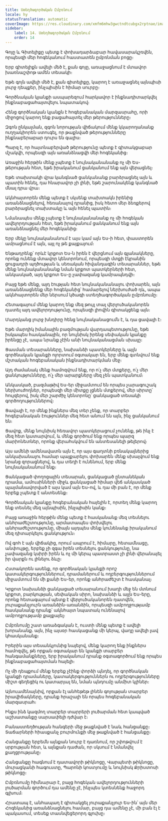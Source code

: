```yaml
---
title: Ստեղծագործական Ըմբռնում
locale: hy
statusTranslation: automatic
coverImage: https://res.cloudinary.com/xmfm6mhw3gwctndtcubgx2rptnae/image/upload/v1741354419/small_cover_la_gran_rebelion_28716e29d2.webp
sidebar:
    label: 14. Ստեղծագործական Ըմբռնում
    order: 14
---
```

Գոյը և Գիտելիքը պետք է փոխադարձաբար հավասարակշռվեն, որպեսզի մեր հոգեկանում հաստատեն ըմբռնման բոցը։

Երբ գիտելիքն ավելի մեծ է, քան գոյը, առաջացնում է մտավոր խառնաշփոթ ամեն տեսակի։

Եթե գոյն ավելի մեծ է, քան գիտելիքը, կարող է առաջացնել այնպիսի լուրջ դեպքեր, ինչպիսին է հիմար սուրբը։

Գործնական կյանքի ասպարեզում հարկավոր է ինքնադիտարկվել ինքնաբացահայտվելու նպատակով։

Հենց գործնական կյանքն է հոգեբանական մարզասրահը, որի միջոցով կարող ենք բացահայտել մեր թերությունները։

Զգոն ընկալման, զգոն նորության վիճակում մենք կկարողանանք ուղղակիորեն ստուգել, որ թաքնված թերությունները ինքնաբերաբար դուրս են գալիս։

Պարզ է, որ հայտնաբերված թերությունը պետք է գիտակցաբար մշակվի, որպեսզի այն առանձնացվի մեր հոգեկանից։

Առաջին հերթին մենք չպետք է նույնականանանք ոչ մի Ես-թերության հետ, եթե իրականում ցանկանում ենք այն վերացնել։

Եթե տախտակի վրա կանգնած ցանկանանք բարձրացնել այն և պատին հենել, դա հնարավոր չի լինի, եթե շարունակենք կանգնած մնալ դրա վրա։

Ակնհայտորեն մենք պետք է սկսենք տախտակն իրենից առանձնացնելով, հեռանալով դրանից, իսկ հետո մեր ձեռքերով բարձրացնել տախտակը և այն հենել պատին։

Նմանապես մենք չպետք է նույնականանանք ոչ մի հոգեկան ավելորդության հետ, եթե իրականում ցանկանում ենք այն առանձնացնել մեր հոգեկանից։

Երբ մեկը նույնականանում է այս կամ այն ​​Ես-ի հետ, փաստորեն ամրացնում է այն, այլ ոչ թե քայքայում։

Ենթադրենք՝ որևէ կրքոտ Ես-ն իրեն է վերցնում այն ​​գլանակները, որոնք ունենք մտավոր կենտրոնում, որպեսզի մտքի էկրանին ցուցադրի պղծության և սեռական հիվանդագին տեսարաններ, եթե մենք նույնականանանք նման կրքոտ պատկերների հետ, անկասկած, այդ կրքոտ Ես-ը չափազանց կամրապնդվի։

Բայց եթե մենք, այդ էության հետ նույնականանալու փոխարեն, այն առանձնացնենք մեր հոգեկանից՝ համարելով ներխուժած դև, ապա ակնհայտորեն մեր ներսում կծագի ստեղծագործական ըմբռնումը։

Հետագայում մենք կարող ենք մեզ թույլ տալ վերլուծականորեն դատել այդ ավելորդությունը, որպեսզի լիովին գիտակցենք այն։

Մարդկանց լուրջ խնդիրը հենց նույնականացումն է, և դա ցավալի է։

Եթե մարդիկ իմանային բազմության վարդապետությունը, եթե իսկապես հասկանային, որ նույնիսկ իրենց սեփական կյանքը իրենցը չէ, ապա նրանք չէին անի նույնականացման սխալը։

Ցասման տեսարանները, նախանձի պատկերները և այլն գործնական կյանքի ոլորտում օգտակար են, երբ մենք գտնվում ենք մշտական հոգեբանական ինքնադիտարկման մեջ։

Այդ ժամանակ մենք համոզվում ենք, որ ո՛չ մեր մտքերը, ո՛չ մեր ցանկությունները, ո՛չ մեր արարքները մեզ չեն պատկանում։

Անկասկած, բազմաթիվ Ես-եր միջամտում են որպես չարագուշակ ներխուժողներ, որպեսզի մեր միտքը լցնեն մտքերով, մեր սիրտը՝ հույզերով, իսկ մեր շարժիչ կենտրոնը՝ ցանկացած տեսակի գործողություններով։

Ցավալի է, որ մենք ինքներս մեզ տեր չենք, որ տարբեր հոգեբանական էություններ մեզ հետ անում են այն, ինչ ցանկանում են։

Ցավոք, մենք նույնիսկ հեռավոր պատկերացում չունենք, թե ինչ է մեզ հետ կատարվում, և մենք գործում ենք որպես պարզ մարիոնետներ, որոնք վերահսկվում են անտեսանելի թելերով։

Այս ամենի ամենավատն այն է, որ այս գաղտնի բռնակալներից անկախանալու համար պայքարելու փոխարեն մենք սխալվում ենք նրանց զորացնելով, և դա տեղի է ունենում, երբ մենք նույնականանում ենք։

Ցանկացած փողոցային տեսարան, ցանկացած ընտանեկան դրամա, ամուսինների միջև ցանկացած հիմար վեճ անկասկած պայմանավորված է այս կամ այն Ես-ով, և դա մի բան է, որ մենք երբեք չպետք է անտեսենք։

Գործնական կյանքը հոգեբանական հայելին է, որտեղ մենք կարող ենք տեսնել մեզ այնպիսին, ինչպիսին կանք։

Բայց առաջին հերթին մենք պետք է հասկանանք մեզ տեսնելու անհրաժեշտությունը, արմատապես փոխվելու անհրաժեշտությունը, միայն այդպես մենք կունենանք իրականում մեզ դիտարկելու ցանկություն։

Ով գոհ է այն վիճակից, որում ապրում է, հիմարը, հետամնացը, անփույթը, երբեք չի զգա իրեն տեսնելու ցանկությունը, նա չափազանց կսիրի իրեն և ոչ մի կերպ պատրաստ չի լինի վերանայել իր վարքն ու լինելու ձևը։

Հստակորեն ասենք, որ գործնական կյանքի որոշ կատակերգություններում, դրամաներում և ողբերգություններում միջամտում են մի քանի Ես-եր, որոնք անհրաժեշտ է հասկանալ։

Կրքոտ նախանձի ցանկացած տեսարանում խաղի մեջ են մտնում կրքոտ, բարկության, սեփական սիրո, նախանձի և այլն Ես-երը, որոնք հետագայում պետք է վերլուծականորեն դատվեն, յուրաքանչյուրն առանձին-առանձին, որպեսզի ամբողջությամբ հասկանանք դրանք՝ ակնհայտ նպատակ ունենալով ամբողջությամբ քայքայել։

Ըմբռնումը շատ առաձգական է, ուստի մենք պետք է ավելի խորանանք. այն, ինչ այսօր հասկացանք մի կերպ, վաղը ավելի լավ կհասկանանք։

Իրերին այս տեսանկյունից նայելով, մենք կարող ենք ինքներս համոզվել, թե որքան օգտակար են կյանքի տարբեր հանգամանքները, երբ իրականում դրանք օգտագործում ենք որպես ինքնաբացահայտման հայելի։

Ոչ մի դեպքում մենք երբեք չէինք փորձի պնդել, որ գործնական կյանքի դրամաները, կատակերգություններն ու ողբերգությունները միշտ գեղեցիկ ու կատարյալ են, նման պնդումը անմիտ կլիներ։

Այնուամենայնիվ, որքան էլ անհեթեթ լինեն գոյության տարբեր իրավիճակները, դրանք հրաշալի են որպես հոգեբանական մարզասրահ։

Ինքս ինձ կազմող տարբեր տարրերի լուծարման հետ կապված աշխատանքը սարսափելի դժվար է։

Բանաստեղծության հանգերի մեջ թաքնված է նաև հանցանքը։ Տաճարների հիասքանչ բուրմունքի մեջ թաքնված է հանցանքը։

Հանցանքը երբեմն այնքան նուրբ է դառնում, որ շփոթվում է սրբության հետ, և այնքան դաժան, որ սկսում է նմանվել քաղցրությանը։

Հանցանքը հագնում է դատավորի թիկնոցը, Վարպետի թիկնոցը, մուրացկանի հագուստը, Պարոնի կոստյումը և նույնիսկ Քրիստոսի թիկնոցը։

Ըմբռնումը հիմնարար է, բայց հոգեկան ավելորդությունների լուծարման գործում դա ամենը չէ, ինչպես կտեսնենք հաջորդ գլխում։

Հրատապ է, անհապաղ է գիտակցել յուրաքանչյուր Ես-ին՝ այն մեր Հոգեկանից առանձնացնելու համար, բայց դա ամենը չէ, մի բան էլ է պակասում, տեսեք տասնվեցերորդ գլուխը։
